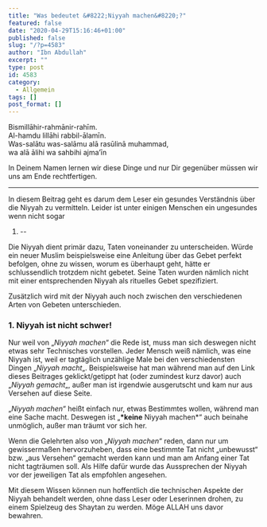 ```yaml
---
title: "Was bedeutet &#8222;Niyyah machen&#8220;?"
featured: false
date: "2020-04-29T15:16:46+01:00"
published: false
slug: "/?p=4583"
author: "Ibn Abdullah"
excerpt: ""
type: post
id: 4583
category:
  - Allgemein
tags: []
post_format: []
---
```


Bismillāhir-rahmānir-rahīm.  
Al-hamdu lillāhi rabbil-ālamīn.  
Was-salātu was-salāmu alā rasūlinā muhammad,  
wa alā ālihi wa sahbihi ajma’īn

In Deinem Namen lernen wir diese Dinge und nur Dir gegenüber müssen wir uns am Ende rechtfertigen.

---

In diesem Beitrag geht es darum dem Leser ein gesundes Verständnis über die Niyyah zu vermitteln. Leider ist unter einigen Menschen ein ungesundes wenn nicht sogar

1.  --

Die Niyyah dient primär dazu, Taten voneinander zu unterscheiden. Würde ein neuer Muslim beispielsweise eine Anleitung über das Gebet perfekt befolgen, ohne zu wissen, worum es überhaupt geht, hätte er schlussendlich trotzdem nicht gebetet. Seine Taten wurden nämlich nicht mit einer entsprechenden Niyyah als rituelles Gebet spezifiziert.

Zusätzlich wird mit der Niyyah auch noch zwischen den verschiedenen Arten von Gebeten unterschieden.

### 1. Niyyah ist nicht schwer!

Nur weil von „_Niyyah machen_“ die Rede ist, muss man sich deswegen nicht etwas sehr Technisches vorstellen. Jeder Mensch weiß nämlich, was eine Niyyah ist, weil er tagtäglich unzählige Male bei den verschiedensten Dingen „_Niyyah macht_„. Beispielsweise hat man während man auf den Link dieses Beitrages geklickt/getippt hat (oder zumindest kurz davor) auch „_Niyyah gemacht_„, außer man ist irgendwie ausgerutscht und kam nur aus Versehen auf diese Seite.

„_Niyyah machen_“ heißt einfach nur, etwas Bestimmtes wollen, während man eine Sache macht. Deswegen ist „**\*keine** Niyyah machen\*“ auch beinahe unmöglich, außer man träumt vor sich her.

Wenn die Gelehrten also von „_Niyyah machen_“ reden, dann nur um gewissermaßen hervorzuheben, dass eine bestimmte Tat nicht „unbewusst“ bzw. „aus Versehen“ gemacht werden kann und man am Anfang einer Tat nicht tagträumen soll. Als Hilfe dafür wurde das Aussprechen der Niyyah vor der jeweiligen Tat als empfohlen angesehen.

Mit diesem Wissen können nun hoffentlich die technischen Aspekte der Niyyah behandelt werden, ohne dass Leser oder Leserinnen drohen, zu einem Spielzeug des Shaytan zu werden. Möge ALLAH uns davor bewahren.

